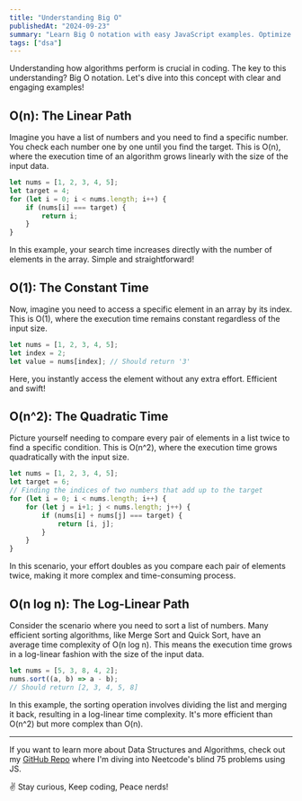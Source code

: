```yaml
---
title: "Understanding Big O"
publishedAt: "2024-09-23"
summary: "Learn Big O notation with easy JavaScript examples. Optimize your code and explore my GitHub!"
tags: ["dsa"]
---
```



Understanding how algorithms perform is crucial in coding. The key to this understanding? Big O notation. Let's dive into this concept with clear and engaging examples!

## O(n): The Linear Path

Imagine you have a list of numbers and you need to find a specific number. You check each number one by one until you find the target. This is O(n), where the execution time of an algorithm grows linearly with the size of the input data.

```js
let nums = [1, 2, 3, 4, 5];
let target = 4;
for (let i = 0; i < nums.length; i++) {
    if (nums[i] === target) {
        return i;
    }
}
```

In this example, your search time increases directly with the number of elements in the array. Simple and straightforward!

## O(1): The Constant Time

Now, imagine you need to access a specific element in an array by its index. This is O(1), where the execution time remains constant regardless of the input size.

```js
let nums = [1, 2, 3, 4, 5];
let index = 2;
let value = nums[index]; // Should return '3'
```

Here, you instantly access the element without any extra effort. Efficient and swift!

## O(n^2): The Quadratic Time

Picture yourself needing to compare every pair of elements in a list twice to find a specific condition. This is O(n^2), where the execution time grows quadratically with the input size.

```js
let nums = [1, 2, 3, 4, 5];
let target = 6;
// Finding the indices of two numbers that add up to the target
for (let i = 0; i < nums.length; i++) {
    for (let j = i+1; j < nums.length; j++) {
        if (nums[i] + nums[j] === target) {
            return [i, j];
        }
    }
}
```

In this scenario, your effort doubles as you compare each pair of elements twice, making it more complex and time-consuming process.

## O(n log n): The Log-Linear Path

Consider the scenario where you need to sort a list of numbers. Many efficient sorting algorithms, like Merge Sort and Quick Sort, have an average time complexity of O(n log n). This means the execution time grows in a log-linear fashion with the size of the input data.

```js
let nums = [5, 3, 8, 4, 2];
nums.sort((a, b) => a - b);
// Should return [2, 3, 4, 5, 8]
```

In this example, the sorting operation involves dividing the list and merging it back, resulting in a log-linear time complexity. It's more efficient than O(n^2) but more complex than O(n).

---

If you want to learn more about Data Structures and Algorithms, check out my [GitHub Repo](https://github.com/0xadityaa/dsa-in-js) where I'm diving into Neetcode's blind 75 problems using JS.

✌️ Stay curious, Keep coding, Peace nerds!